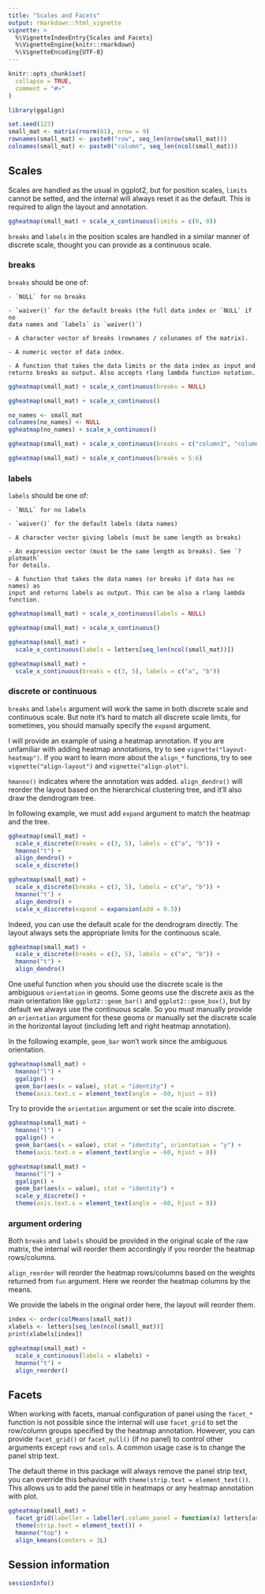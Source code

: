 ```yaml
---
title: "Scales and Facets"
output: rmarkdown::html_vignette
vignette: >
  %\VignetteIndexEntry{Scales and Facets}
  %\VignetteEngine{knitr::rmarkdown}
  %\VignetteEncoding{UTF-8}
---
```


```r
knitr::opts_chunk$set(
  collapse = TRUE,
  comment = "#>"
)
```

```r
library(ggalign)
```

```r
set.seed(123)
small_mat <- matrix(rnorm(81), nrow = 9)
rownames(small_mat) <- paste0("row", seq_len(nrow(small_mat)))
colnames(small_mat) <- paste0("column", seq_len(ncol(small_mat)))
```

## Scales
Scales are handled as the usual in ggplot2, but for position scales, `limits`
cannot be setted, and the internal will always reset it as the default. This is
required to align the layout and annotation.
```r
ggheatmap(small_mat) + scale_x_continuous(limits = c(0, 0))
```

`breaks` and `labels` in the position scales are handled in a similar manner of
discrete scale, thought you can provide as a continuous scale.

### breaks
`breaks` should be one of:

    - `NULL` for no breaks

    - `waiver()` for the default breaks (the full data index or `NULL` if no
    data names and `labels` is `waiver()`)

    - A character vector of breaks (rownames / colunames of the matrix).

    - A numeric vector of data index.

    - A function that takes the data limits or the data index as input and
    returns breaks as output. Also accepts rlang lambda function notation. 

```r
ggheatmap(small_mat) + scale_x_continuous(breaks = NULL)
```

```r
ggheatmap(small_mat) + scale_x_continuous()
```

```r
no_names <- small_mat
colnames(no_names) <- NULL
ggheatmap(no_names) + scale_x_continuous()
```

```r
ggheatmap(small_mat) + scale_x_continuous(breaks = c("column3", "column5"))
```

```r
ggheatmap(small_mat) + scale_x_continuous(breaks = 5:6)
```

### labels
`labels` should be one of:

    - `NULL` for no labels

    - `waiver()` for the default labels (data names)

    - A character vector giving labels (must be same length as breaks)

    - An expression vector (must be the same length as breaks). See `?plotmath`
    for details. 

    - A function that takes the data names (or breaks if data has no names) as
    input and returns labels as output. This can be also a rlang lambda
    function.

```r
ggheatmap(small_mat) + scale_x_continuous(labels = NULL)
```

```r
ggheatmap(small_mat) + scale_x_continuous()
```

```r
ggheatmap(small_mat) +
  scale_x_continuous(labels = letters[seq_len(ncol(small_mat))])
```

```r
ggheatmap(small_mat) +
  scale_x_continuous(breaks = c(3, 5), labels = c("a", "b"))
```

### discrete or continuous
`breaks` and `labels` argument will work the same in both discrete scale and
continuous scale. But note it's hard to match all discrete scale limits, for
sometimes, you should manually specify the `expand` argument.

I will provide an example of using a heatmap annotation. If you are unfamiliar
with adding heatmap annotations, try to see `vignette("layout-heatmap")`. If you
want to learn more about the `align_*` functions, try to see
`vignette("align-layout")` and `vignette("align-plot")`. 

`hmanno()` indicates where the annotation was added. `align_dendro()` will
reorder the layout based on the hierarchical clustering tree, and it'll also
draw the dendrogram tree.

In following example, we must add `expand` argument to match the heatmap and
the tree.
```r
ggheatmap(small_mat) +
  scale_x_discrete(breaks = c(3, 5), labels = c("a", "b")) +
  hmanno("t") +
  align_dendro() +
  scale_x_discrete()
```

```r
ggheatmap(small_mat) +
  scale_x_discrete(breaks = c(3, 5), labels = c("a", "b")) +
  hmanno("t") +
  align_dendro() +
  scale_x_discrete(expand = expansion(add = 0.5))
```

Indeed, you can use the default scale for the dendrogram directly. The layout
always sets the appropriate limits for the continuous scale.

```r
ggheatmap(small_mat) +
  scale_x_discrete(breaks = c(3, 5), labels = c("a", "b")) +
  hmanno("t") +
  align_dendro()
```

One useful function when you should use the discrete scale is the ambiguous
`orientation` in geoms. Some geoms use the discrete axis as the main orientation
like `ggplot2::geom_bar()` and `ggplot2::geom_box()`, but by default we always
use the continuous scale. So you must manually provide an `orientation` argument
for these geoms or manually set the discrete scale in the horizontal layout
(including left and right heatmap annotation).

In the following example, `geom_bar` won't work since the ambiguous orientation.
```r
ggheatmap(small_mat) +
  hmanno("l") +
  ggalign() +
  geom_bar(aes(x = value), stat = "identity") +
  theme(axis.text.x = element_text(angle = -60, hjust = 0))
```

Try to provide the `orientation` argument or set the scale into discrete.
```r
ggheatmap(small_mat) +
  hmanno("l") +
  ggalign() +
  geom_bar(aes(x = value), stat = "identity", orientation = "y") +
  theme(axis.text.x = element_text(angle = -60, hjust = 0))
```

```r
ggheatmap(small_mat) +
  hmanno("l") +
  ggalign() +
  geom_bar(aes(x = value), stat = "identity") +
  scale_y_discrete() +
  theme(axis.text.x = element_text(angle = -60, hjust = 0))
```

### argument ordering
Both `breaks` and `labels` should be provided in the original scale of the raw
matrix, the internal will reorder them accordingly if you reorder the heatmap
rows/columns.

`align_reorder` will reorder the heatmap rows/columns based on the weights
returned from `fun` argument. Here we reorder the heatmap columns by the means.

We provide the labels in the original order here, the layout will reorder them.
```r
index <- order(colMeans(small_mat))
xlabels <- letters[seq_len(ncol(small_mat))]
print(xlabels[index])

ggheatmap(small_mat) +
  scale_x_continuous(labels = xlabels) +
  hmanno("t") +
  align_reorder()
```

## Facets
When working with facets, manual configuration of panel using the `facet_*`
function is not possible since the internal will use `facet_grid` to set the
row/column groups specified by the heatmap annotation. However, you can provide
`facet_grid()` or `facet_null()` (if no panel) to control other arguments except
`rows` and `cols`. A common usage case is to change the panel strip text.

The default theme in this package will always remove the panel strip text, you
can override this behaviour with `theme(strip.text = element_text())`. This
allows us to add the panel title in heatmaps or any heatmap annotation with
plot.
```r
ggheatmap(small_mat) +
  facet_grid(labeller = labeller(.column_panel = function(x) letters[as.integer(x)])) +
  theme(strip.text = element_text()) +
  hmanno("top") +
  align_kmeans(centers = 3L)
```

## Session information
```r
sessionInfo()
```
